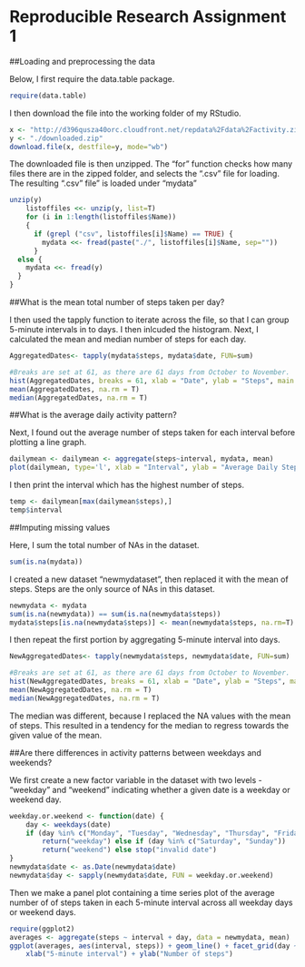 Reproducible Research Assignment 1
==================================

##Loading and preprocessing the data

Below, I first require the data.table package.

```r
require(data.table)
```

I then download the file into the working folder of my RStudio.

```r
x <- "http://d396qusza40orc.cloudfront.net/repdata%2Fdata%2Factivity.zip"
y <- "./downloaded.zip"
download.file(x, destfile=y, mode="wb")
```

The downloaded file is then unzipped. The "for" function checks how many files there are in the zipped folder, and selects the ".csv" file for loading. The resulting ".csv" file" is loaded under "mydata"

```r
unzip(y)
    listoffiles <<- unzip(y, list=T)
    for (i in 1:length(listoffiles$Name))
    {
      if (grepl ("csv", listoffiles[i]$Name) == TRUE) {
        mydata <<- fread(paste("./", listoffiles[i]$Name, sep=""))
      }
  else {
    mydata <<- fread(y)
  }
}
```

##What is the mean total number of steps taken per day?

I then used the tapply function to iterate across the file, so that I can group 5-minute intervals in to days. I then inlcuded the histogram. Next, I calculated the mean and median number of steps for each day.

```r
AggregatedDates<- tapply(mydata$steps, mydata$date, FUN=sum)

#Breaks are set at 61, as there are 61 days from October to November.
hist(AggregatedDates, breaks = 61, xlab = "Date", ylab = "Steps", main = "Total number of steps taken per day")
mean(AggregatedDates, na.rm = T)
median(AggregatedDates, na.rm = T)
```

##What is the average daily activity pattern?

Next, I found out the average number of steps taken for each interval before plotting a line graph.

```r
dailymean <- dailymean <- aggregate(steps~interval, mydata, mean)
plot(dailymean, type='l', xlab = "Interval", ylab = "Average Daily Steps", main = "Average Daily Activity Pattern")
```

I then print the interval which has the highest number of steps.

```r
temp <- dailymean[max(dailymean$steps),] 
temp$interval
```

##Imputing missing values

Here, I sum the total number of NAs in the dataset.

```r
sum(is.na(mydata))
```

I created a new dataset "newmydataset", then replaced it with the mean of steps. Steps are the only source of NAs in this dataset.

```r
newmydata <- mydata
sum(is.na(newmydata)) == sum(is.na(newmydata$steps))
mydata$steps[is.na(newmydata$steps)] <- mean(newmydata$steps, na.rm=T)
```

I then repeat the first portion by aggregating 5-minute interval into days.

```r
NewAggregatedDates<- tapply(newmydata$steps, newmydata$date, FUN=sum)

#Breaks are set at 61, as there are 61 days from October to November.
hist(NewAggregatedDates, breaks = 61, xlab = "Date", ylab = "Steps", main = "Total number of steps taken per day")
mean(NewAggregatedDates, na.rm = T)
median(NewAggregatedDates, na.rm = T)
```

The median was different, because I replaced the NA values with the mean of steps. This resulted in a tendency for the median to regress towards the given value of the mean.

##Are there differences in activity patterns between weekdays and weekends?

We first create a new factor variable in the dataset with two levels - "weekday" and "weekend" indicating whether a given date is a weekday or weekend day.

```r
weekday.or.weekend <- function(date) {
    day <- weekdays(date)
    if (day %in% c("Monday", "Tuesday", "Wednesday", "Thursday", "Friday")) 
        return("weekday") else if (day %in% c("Saturday", "Sunday")) 
        return("weekend") else stop("invalid date")
}
newmydata$date <- as.Date(newmydata$date)
newmydata$day <- sapply(newmydata$date, FUN = weekday.or.weekend)
```

Then we make a panel plot containing a time series plot of the average number of of steps taken in each 5-minute interval across all weekday days or weekend days.

```r
require(ggplot2)
averages <- aggregate(steps ~ interval + day, data = newmydata, mean)
ggplot(averages, aes(interval, steps)) + geom_line() + facet_grid(day ~ .) + 
    xlab("5-minute interval") + ylab("Number of steps")
```